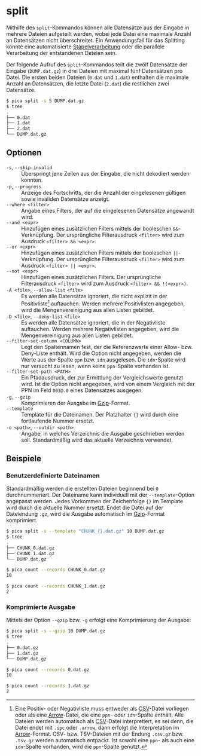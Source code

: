 # split {.unnumbered}

Mithilfe des `split`-Kommandos können alle Datensätze aus der Eingabe in
mehrere Dateien aufgeteilt werden, wobei jede Datei eine maximale Anzahl an
Datensätzen nicht überschreitet. Ein Anwendungsfall für das Splitting könnte
eine automatisierte [Stapelverarbeitung] oder die parallele Verarbeitung der
entstandenen Dateien sein.

Der folgende Aufruf des `split`-Kommandos teilt die zwölf Datensätze der
Eingabe (`DUMP.dat.gz`) in drei Dateien mit maximal fünf Datensätzen pro Datei.
Die ersten beiden Dateien (`0.dat` und `1.dat`) enthalten die maximale Anzahl
an Datensätzen, die letzte Datei (`2.dat`) die restlichen zwei Datensätze.

```.bash
$ pica split -s 5 DUMP.dat.gz
$ tree
.
├── 0.dat
├── 1.dat
├── 2.dat
└── DUMP.dat.gz
```


## Optionen

`-s`, `--skip-invalid`
: Überspringt jene Zeilen aus der Eingabe, die nicht dekodiert werden konnten.

`-p`, `--progress`
: Anzeige des Fortschritts, der die Anzahl der eingelesenen gültigen sowie
invaliden Datensätze anzeigt.

`--where <filter>`
: Angabe eines Filters, der auf die eingelesenen Datensätze angewandt wird.

`--and <expr>`
: Hinzufügen eines zusätzlichen Filters mittels der booleschen
`&&`-Verknüpfung. Der ursprüngliche Filterausdruck `<filter>` wird zum Ausdruck
`<filter> && <expr>`.

`--or <expr>`
: Hinzufügen eines zusätzlichen Filters mittels der booleschen
`||`-Verknüpfung. Der ursprüngliche Filterausdruck `<filter>` wird zum Ausdruck
`<filter> || <expr>`.

`--not <expr>`
: Hinzufügen eines zusätzlichen Filters. Der ursprüngliche Filterausdruck
`<filter>` wird zum Ausdruck `<filter> && !(<expr>)`.

`-A <file>`, `--allow-list` `<file>`
: Es werden alle Datensätze ignoriert, die nicht explizit in der
Positivliste[^1] auftauchen. Werden mehrere Positivlisten angegeben,
wird die Mengenvereinigung aus allen Listen gebildet.

`-D <file>`, `--deny-list` `<file>`
: Es werden alle Datensätze ignoriert, die in der Negativliste
auftauchen. Werden mehrere Negativlisten angegeben, wird die
Mengenvereinigung aus allen Listen gebildet.

`--filter-set-column <COLUMN>`
: Legt den Spaltennamen fest, der die Referenzwerte einer Allow- bzw.
Deny-Liste enthält. Wird die Option nicht angegeben, werden die Werte
aus der Spalte `ppn` bzw. `idn` ausgelesen. Die `idn`-Spalte wird nur
versucht zu lesen, wenn keine `ppn`-Spalte vorhanden ist.

`--filter-set-path <PATH>`
: Ein Pfadausdruck, der zur Ermittlung der Vergleichswerte genutzt wird.
Ist die Option nicht angegeben, wird von einem Vergleich mit der PPN im
Feld `003@.0` eines Datensatzes ausgegen.

`-g`, `--gzip`
: Komprimieren der Ausgabe im [Gzip]-Format.

`--template`
: Template für die Dateinamen. Der Platzhalter `{}` wird durch eine
fortlaufende Nummer ersetzt.

`-o <path>`, `--outdir <path>`
: Angabe, in welches Verzeichnis die Ausgabe geschrieben werden soll.
Standardmäßig wird das aktuelle Verzeichnis verwendet.


## Beispiele

### Benutzerdefinierte Dateinamen

Standardmäßig werden die erstellten Dateien beginnend bei `0` durchnummeriert.
Der Dateiname kann individuell mit der `--template`-Option angepasst werden.
Jedes Vorkommen der Zeichenfolge `{}` im Template wird durch die aktuelle
Nummer ersetzt. Endet die Datei auf der Dateiendung `.gz`, wird die Ausgabe
automatisch im [Gzip]-Format komprimiert.

```.bash
$ pica split -s --template "CHUNK_{}.dat.gz" 10 DUMP.dat.gz
$ tree
.
├── CHUNK_0.dat.gz
├── CHUNK_1.dat.gz
└── DUMP.dat.gz

$ pica count --records CHUNK_0.dat.gz
10

$ pica count --records CHUNK_1.dat.gz
2

```

### Komprimierte Ausgabe

Mittels der Option `--gzip` bzw. `-g` erfolgt eine Komprimierung der Ausgabe:

```.bash
$ pica split -s --gzip 10 DUMP.dat.gz
$ tree
.
├── 0.dat.gz
├── 1.dat.gz
└── DUMP.dat.gz

$ pica count --records 0.dat.gz
10

$ pica count --records 1.dat.gz
2
```

[^1]: Eine Positiv- oder Negativliste muss entweder als [CSV]-Datei
    vorliegen oder als eine [Arrow]-Datei, die eine `ppn`- oder
    `idn`-Spalte enthält. Alle Dateien werden automatisch als
    [CSV]-Datei interpretiert, es sei denn, die Datei endet mit `.ipc`
    oder `.arrow`, dann erfolgt die Interpretation im [Arrow]-Format.
    CSV- bzw. TSV-Dateien mit der Endung `.csv.gz` bzw. `.tsv.gz`
    werden automatisch entpackt. Ist sowohl eine `ppn`- als auch eine
    `idn`-Spalte vorhanden, wird die `ppn`-Spalte genutzt.

[Arrow]: https://arrow.apache.org/
[CSV]: https://de.wikipedia.org/wiki/CSV_(Dateiformat)
[Gzip]: https://de.wikipedia.org/wiki/Gzip
[Stapelverarbeitung]: https://de.wikipedia.org/wiki/Stapelverarbeitung

